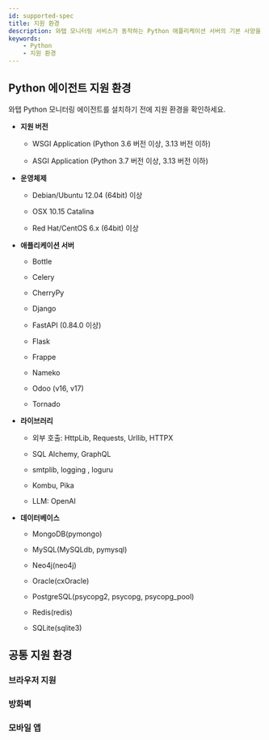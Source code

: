 ```yaml
---
id: supported-spec
title: 지원 환경
description: 와탭 모니터링 서비스가 동작하는 Python 애플리케이션 서버의 기본 사양을 알아보세요.
keywords:
    - Python
    - 지원 환경
---
```


## Python 에이전트 지원 환경

와탭 Python 모니터링 에이전트를 설치하기 전에 지원 환경을 확인하세요.

* **지원 버전**

  * WSGI Application (Python 3.6 버전 이상, 3.13 버전 이하)

  * ASGI Application (Python 3.7 버전 이상, 3.13 버전 이하)

* **운영체제**

  * Debian/Ubuntu 12.04 (64bit) 이상

  * OSX 10.15 Catalina

  * Red Hat/CentOS 6.x (64bit) 이상

* **애플리케이션 서버**

  * Bottle

  * Celery

  * CherryPy

  * Django

  * FastAPI (0.84.0 이상)

  * Flask

  * Frappe

  * Nameko

  * Odoo (v16, v17)

  * Tornado

* **라이브러리**

  * 외부 호출: HttpLib, Requests, Urllib, HTTPX

  * SQL Alchemy, GraphQL

  * smtplib, logging , loguru

  * Kombu, Pika

  * LLM: OpenAI

* **데이터베이스**

  * MongoDB(pymongo)

  * MySQL(MySQLdb, pymysql)

  * Neo4j(neo4j)

  * Oracle(cxOracle)

  * PostgreSQL(psycopg2, psycopg, psycopg_pool)

  * Redis(redis)

  * SQLite(sqlite3)

## 공통 지원 환경

### 브라우저 지원


<Supportedbrowser />

### 방화벽


<Proxy /> 

### 모바일 앱


<Mobileapp />  